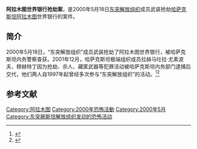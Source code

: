 '''阿拉木图世界银行抢劫案'''，是2000年5月18日[[东突厥斯坦解放组织|东突解放组织]]成员武装抢劫[[哈萨克斯坦|哈萨克斯坦]][[阿拉木图|阿拉木图]]世界银行的案件。

==简介==
2000年5月18日，“东突解放组织”成员武装抢劫了阿拉木图世界银行，被哈萨克斯坦内务警察查获。2001年12月，哈萨克斯坦极端组织成员拉赫马吐拉·尤素波夫、穆赫特丁因为抢劫、杀人、藏匿武器等犯罪活动被哈萨克斯坦内务部门逮捕后交代，他们两人自1997年起曾经多次参与“东突解放组织”的活动。<ref name=tkp>{{Cite web |url=http://news.takungpao.com/history/redu/2014-01/2239199.html |title=四大"东突"恐怖组织档案:人物 活动 资金，大公网，2014-01-24 |accessdate=2016-09-05 |archive-date=2016-09-18 |archive-url=https://web.archive.org/web/20160918080913/http://news.takungpao.com/history/redu/2014-01/2239199.html |dead-url=no }}</ref><ref name=zuixing>{{Cite web |url=http://www.shcdf.org/epublish/gb/paper532/33/class053200002/hwz1363724.htm |title="东突"组织及人员罪行累累，东方网，于2016-09-05查阅 |accessdate=2016-09-05 |archive-date=2016-09-18 |archive-url=https://web.archive.org/web/20160918000848/http://www.shcdf.org/epublish/gb/paper532/33/class053200002/hwz1363724.htm |dead-url=no }}</ref>

==参考文献==
{{reflist}}

{{新疆维吾尔自治区暴力恐怖活动和反恐行动|江}}
[[Category:阿拉木图|Category:阿拉木图]]
[[Category:2000年恐怖活動|Category:2000年恐怖活動]]
[[Category:2000年5月|Category:2000年5月]]
[[Category:东突厥斯坦解放组织发动的恐怖活动|Category:东突厥斯坦解放组织发动的恐怖活动]]